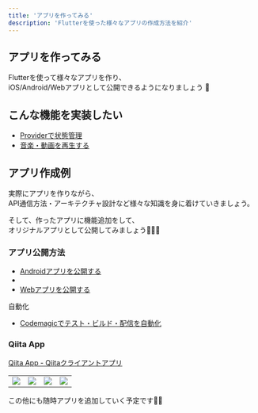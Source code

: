 ```yaml
---
title: 'アプリを作ってみる'
description: 'Flutterを使った様々なアプリの作成方法を紹介'
---
```



## アプリを作ってみる

Flutterを使って様々なアプリを作り、  
iOS/Android/Webアプリとして公開できるようになりましょう 💪

## こんな機能を実装したい

- [Providerで状態管理](/create-app/provider)
- [音楽・動画を再生する](/create-app/media-player)

## アプリ作成例

実際にアプリを作りながら、  
API通信方法・アーキテクチャ設計など様々な知識を身に着けていきましょう。

そして、作ったアプリに機能追加をして、  
オリジナルアプリとして公開してみましょう🚀🚀🚀

### アプリ公開方法

- [Androidアプリを公開する](/create-app/publish-android)
- <ExternalLink link="https://flutter.dev/docs/deployment/ios" label="iOSアプリを公開する" />
- [Webアプリを公開する](/host-web-app/host-web-app)

自動化
- [Codemagicでテスト・ビルド・配信を自動化](/create-app/codemagic)

### Qiita App

[Qiita App - Qiitaクライアントアプリ](/create-app/qiita-app)

<table>
    <tbody>
        <tr>
            <td width="25%">
                <a href="/create-app/qiita-app">
                    <img src="../images/create-app/qiita-app-screen-1.png" />
                </a>
            </td>
            <td width="25%">
                <a href="/create-app/qiita-app">
                    <img src="../images/create-app/qiita-app-screen-2.png" />
                </a>
            </td>
            <td width="25%">
                <a href="/create-app/qiita-app">
                    <img src="../images/create-app/qiita-app-screen-3.png" />
                </a>
            </td>
            <td width="25%">
                <a href="/create-app/qiita-app">
                    <img src="../images/create-app/qiita-app-screen-4.png" />
                </a>
            </td>
        </tr>
    </tbody>
</table>

この他にも随時アプリを追加していく予定です🙇‍♂️
